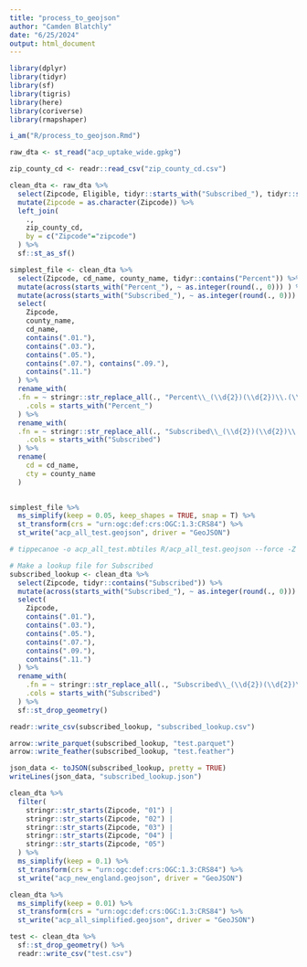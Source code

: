 ```yaml
---
title: "process_to_geojson"
author: "Camden Blatchly"
date: "6/25/2024"
output: html_document
---
```



```r

library(dplyr)
library(tidyr)
library(sf)
library(tigris)
library(here)
library(coriverse)
library(rmapshaper)

i_am("R/process_to_geojson.Rmd")

```


```r

raw_dta <- st_read("acp_uptake_wide.gpkg")

```

```r

zip_county_cd <- readr::read_csv("zip_county_cd.csv")

```

```r

clean_dta <- raw_dta %>%
  select(Zipcode, Eligible, tidyr::starts_with("Subscribed_"), tidyr::starts_with("Percent"), geom) %>%
  mutate(Zipcode = as.character(Zipcode)) %>%
  left_join(
    .,
    zip_county_cd,
    by = c("Zipcode"="zipcode")
  ) %>%
  sf::st_as_sf()

```


```r

simplest_file <- clean_dta %>%
  select(Zipcode, cd_name, county_name, tidyr::contains("Percent")) %>%
  mutate(across(starts_with("Percent_"), ~ as.integer(round(., 0))) ) %>%
  mutate(across(starts_with("Subscribed_"), ~ as.integer(round(., 0))) ) %>%
  select(
    Zipcode,
    county_name,
    cd_name,
    contains(".01."),
    contains(".03."),
    contains(".05."), 
    contains(".07."), contains(".09."), 
    contains(".11.")
  ) %>%
  rename_with(
  .fn = ~ stringr::str_replace_all(., "Percent\\_(\\d{2})(\\d{2})\\.(\\d{2})\\..*", "\\2_\\3"),
    .cols = starts_with("Percent_")
  ) %>%
  rename_with(
  .fn = ~ stringr::str_replace_all(., "Subscribed\\_(\\d{2})(\\d{2})\\.(\\d{2})\\..*", "s_\\2_\\3"),
    .cols = starts_with("Subscribed")
  ) %>%
  rename(
    cd = cd_name,
    cty = county_name
  )
  

simplest_file %>%
  ms_simplify(keep = 0.05, keep_shapes = TRUE, snap = T) %>%
  st_transform(crs = "urn:ogc:def:crs:OGC:1.3:CRS84") %>%
  st_write("acp_all_test.geojson", driver = "GeoJSON")

# tippecanoe -o acp_all_test.mbtiles R/acp_all_test.geojson --force -Z 3 -z 10 -m 10 -ac --single-precision --no-simplification-of-shared-nodes


```


```r

# Make a lookup file for Subscribed
subscribed_lookup <- clean_dta %>%
  select(Zipcode, tidyr::contains("Subscribed")) %>%
  mutate(across(starts_with("Subscribed_"), ~ as.integer(round(., 0))) ) %>%
  select(
    Zipcode,
    contains(".01."),
    contains(".03."),
    contains(".05."), 
    contains(".07."),
    contains(".09."), 
    contains(".11.")
  ) %>%
  rename_with(
    .fn = ~ stringr::str_replace_all(., "Subscribed\\_(\\d{2})(\\d{2})\\.(\\d{2})\\..*", "\\2_\\3"),
    .cols = starts_with("Subscribed")
  ) %>%
  sf::st_drop_geometry()

readr::write_csv(subscribed_lookup, "subscribed_lookup.csv")

arrow::write_parquet(subscribed_lookup, "test.parquet")
arrow::write_feather(subscribed_lookup, "test.feather")

json_data <- toJSON(subscribed_lookup, pretty = TRUE)
writeLines(json_data, "subscribed_lookup.json")

```

```r

clean_dta %>%
  filter(
    stringr::str_starts(Zipcode, "01") |
    stringr::str_starts(Zipcode, "02") |
    stringr::str_starts(Zipcode, "03") |
    stringr::str_starts(Zipcode, "04") |
    stringr::str_starts(Zipcode, "05")
  ) %>%
  ms_simplify(keep = 0.1) %>%
  st_transform(crs = "urn:ogc:def:crs:OGC:1.3:CRS84") %>%
  st_write("acp_new_england.geojson", driver = "GeoJSON")

```

```r

clean_dta %>%
  ms_simplify(keep = 0.01) %>%
  st_transform(crs = "urn:ogc:def:crs:OGC:1.3:CRS84") %>%
  st_write("acp_all_simplified.geojson", driver = "GeoJSON")

```


```r

test <- clean_dta %>%
  sf::st_drop_geometry() %>%
  readr::write_csv("test.csv")

```

